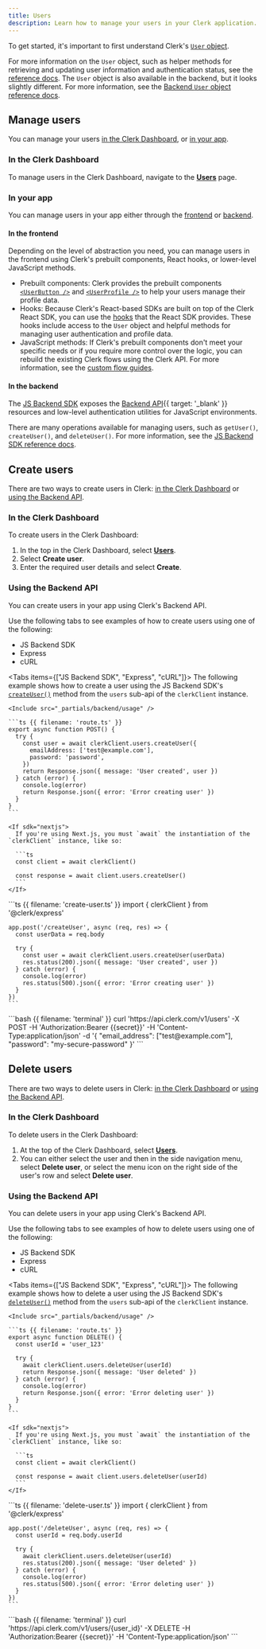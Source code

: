 ```yaml
---
title: Users
description: Learn how to manage your users in your Clerk application.
---
```


To get started, it's important to first understand Clerk's [`User` object](/docs/reference/javascript/user).

<Include src="_partials/user-object" />

For more information on the `User` object, such as helper methods for retrieving and updating user information and authentication status, see the [reference docs](/docs/reference/javascript/user). The `User` object is also available in the backend, but it looks slightly different. For more information, see the [Backend `User` object reference docs](/docs/reference/backend/types/backend-user).

## Manage users

You can manage your users [in the Clerk Dashboard](#in-the-clerk-dashboard), or [in your app](#in-your-app).

### In the Clerk Dashboard

To manage users in the Clerk Dashboard, navigate to the [**Users**](https://dashboard.clerk.com/~/users) page.

### In your app

You can manage users in your app either through the [frontend](#in-the-frontend) or [backend](#in-the-backend).

#### In the frontend

Depending on the level of abstraction you need, you can manage users in the frontend using Clerk's prebuilt components, React hooks, or lower-level JavaScript methods.

- Prebuilt components: Clerk provides the prebuilt components [`<UserButton />`](/docs/reference/components/user/user-button) and [`<UserProfile />`](/docs/reference/components/user/user-profile) to help your users manage their profile data.
- Hooks: Because Clerk's React-based SDKs are built on top of the Clerk React SDK, you can use the [hooks](/docs/reference/react/overview#custom-hooks) that the React SDK provides. These hooks include access to the `User` object and helpful methods for managing user authentication and profile data.
- JavaScript methods: If Clerk's prebuilt components don't meet your specific needs or if you require more control over the logic, you can rebuild the existing Clerk flows using the Clerk API. For more information, see the [custom flow guides](/docs/guides/development/custom-flows/overview).

#### In the backend

The [JS Backend SDK](/docs/js-backend/getting-started/quickstart) exposes the [Backend API](/docs/reference/backend-api){{ target: '_blank' }} resources and low-level authentication utilities for JavaScript environments.

There are many operations available for managing users, such as `getUser()`, `createUser()`, and `deleteUser()`. For more information, see the [JS Backend SDK reference docs](/docs/js-backend/getting-started/quickstart).

## Create users

There are two ways to create users in Clerk: [in the Clerk Dashboard](#in-the-clerk-dashboard) or [using the Backend API](#using-the-backend-api).

### In the Clerk Dashboard

To create users in the Clerk Dashboard:

1. In the top in the Clerk Dashboard, select [**Users**](https://dashboard.clerk.com/~/users).
1. Select **Create user**.
1. Enter the required user details and select **Create**.

### Using the Backend API

You can create users in your app using Clerk's Backend API.

Use the following tabs to see examples of how to create users using one of the following:

- JS Backend SDK
- Express
- cURL

<Tabs items={["JS Backend SDK", "Express", "cURL"]}>
  <Tab>
    The following example shows how to create a user using the JS Backend SDK's [`createUser()`](/docs/reference/backend/user/create-user) method from the `users` sub-api of the `clerkClient` instance.

    <Include src="_partials/backend/usage" />

    ```ts {{ filename: 'route.ts' }}
    export async function POST() {
      try {
        const user = await clerkClient.users.createUser({
          emailAddress: ['test@example.com'],
          password: 'password',
        })
        return Response.json({ message: 'User created', user })
      } catch (error) {
        console.log(error)
        return Response.json({ error: 'Error creating user' })
      }
    }
    ```

    <If sdk="nextjs">
      If you're using Next.js, you must `await` the instantiation of the `clerkClient` instance, like so:

      ```ts
      const client = await clerkClient()

      const response = await client.users.createUser()
      ```
    </If>
  </Tab>

  <Tab>
    ```ts {{ filename: 'create-user.ts' }}
    import { clerkClient } from '@clerk/express'

    app.post('/createUser', async (req, res) => {
      const userData = req.body

      try {
        const user = await clerkClient.users.createUser(userData)
        res.status(200).json({ message: 'User created', user })
      } catch (error) {
        console.log(error)
        res.status(500).json({ error: 'Error creating user' })
      }
    })
    ```
  </Tab>

  <Tab>
    ```bash {{ filename: 'terminal' }}
    curl 'https://api.clerk.com/v1/users' -X POST -H 'Authorization:Bearer {{secret}}' -H 'Content-Type:application/json' -d '{
      "email_address": ["test@example.com"],
      "password": "my-secure-password"
    }'
    ```
  </Tab>
</Tabs>

## Delete users

There are two ways to delete users in Clerk: [in the Clerk Dashboard](#in-the-clerk-dashboard) or [using the Backend API](#using-the-backend-api).

### In the Clerk Dashboard

To delete users in the Clerk Dashboard:

1. At the top of the Clerk Dashboard, select [**Users**](https://dashboard.clerk.com/~/users).
1. You can either select the user and then in the side navigation menu, select **Delete user**, or select the menu icon on the right side of the user's row and select **Delete user**.

### Using the Backend API

You can delete users in your app using Clerk's Backend API.

Use the following tabs to see examples of how to delete users using one of the following:

- JS Backend SDK
- Express
- cURL

<Tabs items={["JS Backend SDK", "Express", "cURL"]}>
  <Tab>
    The following example shows how to delete a user using the JS Backend SDK's [`deleteUser()`](/docs/reference/backend/user/delete-user) method from the `users` sub-api of the `clerkClient` instance.

    <Include src="_partials/backend/usage" />

    ```ts {{ filename: 'route.ts' }}
    export async function DELETE() {
      const userId = 'user_123'

      try {
        await clerkClient.users.deleteUser(userId)
        return Response.json({ message: 'User deleted' })
      } catch (error) {
        console.log(error)
        return Response.json({ error: 'Error deleting user' })
      }
    }
    ```

    <If sdk="nextjs">
      If you're using Next.js, you must `await` the instantiation of the `clerkClient` instance, like so:

      ```ts
      const client = await clerkClient()

      const response = await client.users.deleteUser(userId)
      ```
    </If>
  </Tab>

  <Tab>
    ```ts {{ filename: 'delete-user.ts' }}
    import { clerkClient } from '@clerk/express'

    app.post('/deleteUser', async (req, res) => {
      const userId = req.body.userId

      try {
        await clerkClient.users.deleteUser(userId)
        res.status(200).json({ message: 'User deleted' })
      } catch (error) {
        console.log(error)
        res.status(500).json({ error: 'Error deleting user' })
      }
    })
    ```
  </Tab>

  <Tab>
    ```bash {{ filename: 'terminal' }}
    curl 'https://api.clerk.com/v1/users/{user_id}' -X DELETE -H 'Authorization:Bearer {{secret}}' -H 'Content-Type:application/json'
    ```
  </Tab>
</Tabs>
